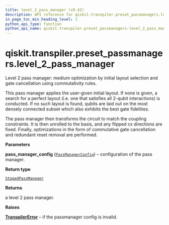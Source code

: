 ```yaml
---
title: level_2_pass_manager (v0.42)
description: API reference for qiskit.transpiler.preset_passmanagers.level_2_pass_manager in qiskit v0.42
in_page_toc_min_heading_level: 1
python_api_type: function
python_api_name: qiskit.transpiler.preset_passmanagers.level_2_pass_manager
---
```


<span id="qiskit-transpiler-preset-passmanagers-level-2-pass-manager" />

# qiskit.transpiler.preset\_passmanagers.level\_2\_pass\_manager

<Function id="qiskit.transpiler.preset_passmanagers.level_2_pass_manager" isDedicatedPage={true} github="https://github.com/qiskit/qiskit/tree/stable/0.23/qiskit/transpiler/preset_passmanagers/level2.py" signature="level_2_pass_manager(pass_manager_config)">
  Level 2 pass manager: medium optimization by initial layout selection and gate cancellation using commutativity rules.

  This pass manager applies the user-given initial layout. If none is given, a search for a perfect layout (i.e. one that satisfies all 2-qubit interactions) is conducted. If no such layout is found, qubits are laid out on the most densely connected subset which also exhibits the best gate fidelities.

  The pass manager then transforms the circuit to match the coupling constraints. It is then unrolled to the basis, and any flipped cx directions are fixed. Finally, optimizations in the form of commutative gate cancellation and redundant reset removal are performed.

  **Parameters**

  **pass\_manager\_config** ([`PassManagerConfig`](qiskit.transpiler.PassManagerConfig "qiskit.transpiler.passmanager_config.PassManagerConfig")) – configuration of the pass manager.

  **Return type**

  [`StagedPassManager`](qiskit.transpiler.StagedPassManager "qiskit.transpiler.passmanager.StagedPassManager")

  **Returns**

  a level 2 pass manager.

  **Raises**

  [**TranspilerError**](qiskit.transpiler.TranspilerError "qiskit.transpiler.TranspilerError") – if the passmanager config is invalid.
</Function>

